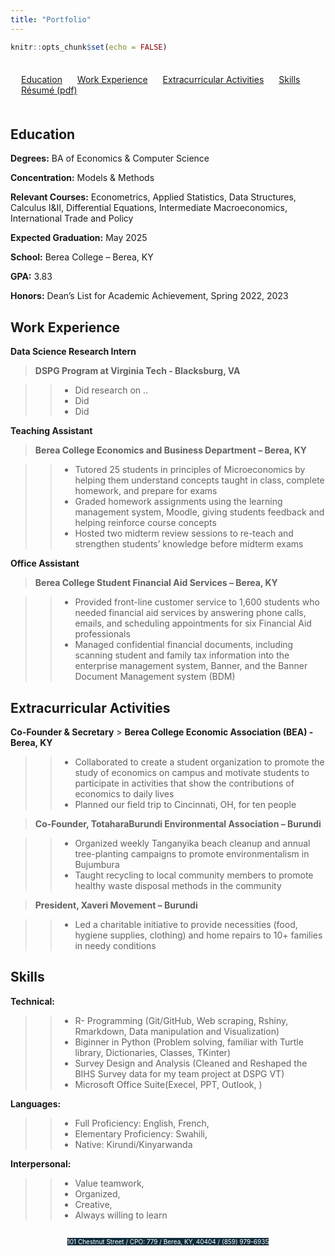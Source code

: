 ```yaml
---
title: "Portfolio"
---
```


```r
knitr::opts_chunk$set(echo = FALSE)
```

<style>
#topbar {
  display: flex;
  justify-content: space-around;
  align-items: center;
  background-color: none;
  padding: 7px;
}
#topbar a {
  margin: 0 10px;
}
</style>
<div id="topbar">
  <a href="#Education">Education</a>
  <a href="#Work-Experience">Work Experience</a>
  <a href="#Extracurricular-Activities">Extracurricular Activities</a>
  <a href="#Skills">Skills</a>
  <a href="https://acrobat.adobe.com/link/review?uri=urn:aaid:scds:US:bad54b0b-2a12-3eb6-973f-4b9ac1253f71">Résumé (pdf)</a>
</div>

<style>
body {
  background-image: url("images/blackblue.png");
  background-size: 10% 100%;
  background-repeat: no-repeat;
  background-position: left top;
}
.address-line {
  display: flex;
  justify-content: center;
}
</style>


## Education <a name="Education"></a>

**Degrees:** BA of Economics & Computer Science

**Concentration:** Models & Methods

**Relevant Courses:** Econometrics, Applied Statistics, Data Structures, Calculus I&II, Differential Equations, Intermediate Macroeconomics, International Trade and Policy

**Expected Graduation:** May 2025

**School:** Berea College – Berea, KY

**GPA:** 3.83

**Honors:** Dean’s List for Academic Achievement, Spring 2022, 2023

## Work Experience  <a name="Work-Experience"></a>

**Data Science Research Intern**

> **DSPG Program at Virginia Tech - Blacksburg, VA**

 >> * Did research on ..
 >> * Did
 >> * Did

**Teaching Assistant**

> **Berea College Economics and Business Department – Berea, KY**

 >> * Tutored 25 students in principles of Microeconomics by helping them understand concepts taught in class, complete homework, and prepare for exams
 >> * Graded homework assignments using the learning management system, Moodle, giving students feedback and helping reinforce course concepts
 >> *	Hosted two midterm review sessions to re-teach and strengthen students’ knowledge before midterm exams 

**Office Assistant**

> **Berea College Student Financial Aid Services – Berea, KY**

 >> *	Provided front-line customer service to 1,600 students who needed financial aid services by answering phone calls, emails, and scheduling appointments for six Financial Aid professionals 
 >> *	Managed confidential financial documents, including scanning student and family tax information into the enterprise management system, Banner, and the Banner Document Management system (BDM)


## Extracurricular Activities <a name="Extracurricular-Activities"></a>

**Co-Founder & Secretary**
> **Berea College Economic Association (BEA) - Berea, KY**

>> *	Collaborated to create a student organization to promote the study of economics on campus and motivate students to participate in activities that show the contributions of economics to daily lives
>> *	Planned our field trip to Cincinnati, OH, for ten people

> **Co-Founder, TotaharaBurundi Environmental Association – Burundi**

>> *	Organized weekly Tanganyika beach cleanup and annual tree-planting campaigns to promote environmentalism in Bujumbura
>> *	Taught recycling to local community members to promote healthy waste disposal methods in the community

> **President, Xaveri Movement – Burundi** 	

>> *	Led a charitable initiative to provide necessities (food, hygiene supplies, clothing) and home repairs to 10+ families in needy conditions
 

## Skills <a name="Skills"></a>

**Technical:** 

>> * R- Programming (Git/GitHub, Web scraping, Rshiny, Rmarkdown, Data manipulation and Visualization)
>> * Biginner in Python (Problem solving, familiar with Turtle library, Dictionaries, Classes, TKinter)
>> * Survey Design and Analysis (Cleaned and Reshaped the BIHS Survey data for my team project at DSPG VT)
>> * Microsoft Office Suite(Execel, PPT, Outlook, )

**Languages:** 

>> * Full Proficiency: English, French,
>> * Elementary Proficiency: Swahili,
>> * Native: Kirundi/Kinyarwanda

**Interpersonal:**

>> * Value teamwork, 
>> * Organized, 
>> * Creative,
>> * Always willing to learn


 <div class="address-line">
  <span style="background-color: #0F2E3D; color: white; font-size: 10px;">101 Chestnut Street  / CPO: 779 / </span>
  <span style="background-color: #0F2E3D; color: white; font-size: 10px;">Berea, KY, 40404 / </span>
  [<span style="background-color: #0F2E3D; color: white; font-size: 10px;">(859) 979-6935</span>](tel:+18599796935)
</div>

